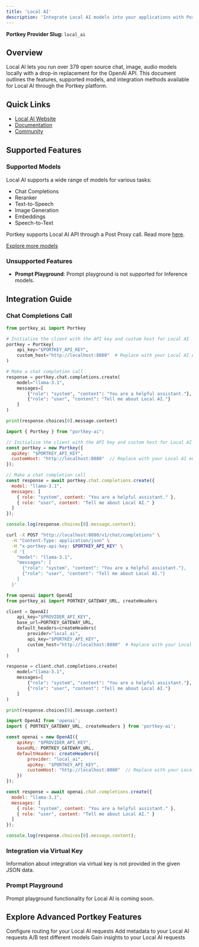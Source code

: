 ```yaml
---
title: 'Local AI'
description: 'Integrate Local AI models into your applications with Portkey'
---
```


**Portkey Provider Slug:** `local_ai`

## Overview

Local AI lets you run over 379 open source chat, image, audio models locally with a drop-in replacement for the OpenAI API. This document outlines the features, supported models, and integration methods available for Local AI through the Portkey platform.

## Quick Links

- [Local AI Website](https://localai.io/)
- [Documentation](https://localai.io/)
- [Community](https://portkey.ai/community)

## Supported Features

### Supported Models

Local AI supports a wide range of models for various tasks:

- Chat Completions
- Reranker
- Text-to-Speech
- Image Generation
- Embeddings
- Speech-to-Text

Portkey supports Local AI API through a Post Proxy call. Read more [here](/../link/to/post-proxy-dcoumentation).

[Explore more models](https://localai.io/gallery.html)

### Unsupported Features

- **Prompt Playground**: Prompt playground is not supported for Inference models.

## Integration Guide

### Chat Completions Call

<CodeGroup>

```python Python
from portkey_ai import Portkey

# Initialize the client with the API key and custom host for Local AI
portkey = Portkey(
    api_key="$PORTKEY_API_KEY",
    custom_host="http://localhost:8080"  # Replace with your Local AI endpoint
)

# Make a chat completion call
response = portkey.chat.completions.create(
    model="llama-3.1",
    messages=[
        {"role": "system", "content": "You are a helpful assistant."},
        {"role": "user", "content": "Tell me about Local AI."}
    ]
)

print(response.choices[0].message.content)
```

```js Node.js
import { Portkey } from "portkey-ai";

// Initialize the client with the API key and custom host for Local AI
const portkey = new Portkey({
  apiKey: "$PORTKEY_API_KEY",
  customHost: "http://localhost:8080"  // Replace with your Local AI endpoint
});

// Make a chat completion call
const response = await portkey.chat.completions.create({
  model: "llama-3.1",
  messages: [
    { role: "system", content: "You are a helpful assistant." },
    { role: "user", content: "Tell me about Local AI." }
  ]
});

console.log(response.choices[0].message.content);
```

```bash cURL
curl -X POST "http://localhost:8080/v1/chat/completions" \
  -H "Content-Type: application/json" \
  -H "x-portkey-api-key: $PORTKEY_API_KEY" \
  -d '{
    "model": "llama-3.1",
    "messages": [
      {"role": "system", "content": "You are a helpful assistant."},
      {"role": "user", "content": "Tell me about Local AI."}
    ]
  }'
```

```python OpenAI Python SDK
from openai import OpenAI
from portkey_ai import PORTKEY_GATEWAY_URL, createHeaders

client = OpenAI(
    api_key="$PROVIDER_API_KEY",
    base_url=PORTKEY_GATEWAY_URL,
    default_headers=createHeaders(
        provider="local_ai",
        api_key="$PORTKEY_API_KEY",
        custom_host="http://localhost:8080"  # Replace with your Local AI endpoint
    )
)

response = client.chat.completions.create(
    model="llama-3.1",
    messages=[
        {"role": "system", "content": "You are a helpful assistant."},
        {"role": "user", "content": "Tell me about Local AI."}
    ]
)

print(response.choices[0].message.content)
```

```js OpenAI Node.js SDK
import OpenAI from 'openai';
import { PORTKEY_GATEWAY_URL, createHeaders } from 'portkey-ai';

const openai = new OpenAI({
    apiKey: "$PROVIDER_API_KEY",
    baseURL: PORTKEY_GATEWAY_URL,
    defaultHeaders: createHeaders({
        provider: "local_ai",
        apiKey: "$PORTKEY_API_KEY",
        customHost: "http://localhost:8080"  // Replace with your Local AI endpoint
    })
});

const response = await openai.chat.completions.create({
  model: "llama-3.1",
  messages: [
    { role: "system", content: "You are a helpful assistant." },
    { role: "user", content: "Tell me about Local AI." }
  ]
});

console.log(response.choices[0].message.content);
```

</CodeGroup>

### Integration via Virtual Key

Information about integration via virtual key is not provided in the given JSON data.

### Prompt Playground

Prompt playground functionality for Local AI is coming soon.

## Explore Advanced Portkey Features

<CardGroup cols={2}>
  <Card title="Configure Routing" href="/docs/product/ai-gateway/routing">
    Configure routing for your Local AI requests
  </Card>
  <Card title="Add Metadata to Requests" href="/docs/product/observability/metadata">
    Add metadata to your Local AI requests
  </Card>
  <Card title="A/B Test Different Models" href="/docs/product/ai-gateway/load-balance">
    A/B test different models
  </Card>
  <Card title="Gain Insights to Requests" href="/docs/product/observability/traces">
    Gain insights to your Local AI requests
  </Card>
</CardGroup>